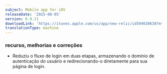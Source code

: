 ```yaml
---
subject: Mobile app for iOS
releaseDate: '2025-08-05'
version: 6.9.11
downloadLink: 'https://itunes.apple.com/us/app/new-relic/id594038638?mt=8'
translationType: machine
---
```


### recurso, melhorias e correções

* Reduziu o fluxo de login em duas etapas, armazenando o domínio de autenticação do usuário e redirecionando-o diretamente para sua página de login.